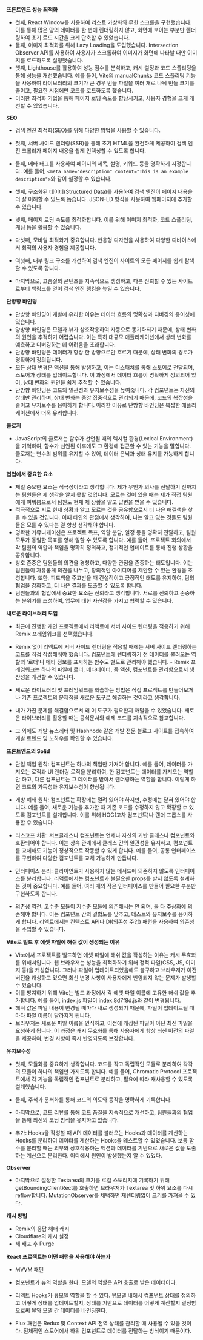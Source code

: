 **프론트엔드 성능 최적화**

- 첫째, React Window를 사용하여 리스트 가상화와 무한 스크롤을 구현했습니다. 이를 통해 많은 양의 데이터를 한 번에 렌더링하지 않고, 화면에 보이는 부분만 렌더링하여 초기 로드 시간을 크게 단축할 수 있었습니다.
- 둘째, 이미지 최적화를 위해 Lazy Loading을 도입했습니다. Intersection Observer API를 사용하여 사용자가 스크롤하여 이미지가 화면에 나타날 때만 이미지를 로드하도록 설정했습니다.
- 셋째, Lighthouse를 활용하여 성능 점수를 분석하고, 캐시 설정과 코드 스플리팅을 통해 성능을 개선했습니다. 예를 들어, Vite의 manualChunks 코드 스플리팅 기능을 사용하여 라이브러리의 크기가 큰 경우 번들 파일을 여러 개로 나눠 번들 크기를 줄이고, 필요한 시점에만 코드를 로드하도록 했습니다.
- 이러한 최적화 기법을 통해 페이지 로딩 속도를 향상시키고, 사용자 경험을 크게 개선할 수 있었습니다.

**SEO**

- 검색 엔진 최적화(SEO)를 위해 다양한 방법을 사용할 수 있습니다.

- 첫째, 서버 사이드 렌더링(SSR)을 통해 초기 HTML을 완전하게 제공하여 검색 엔진 크롤러가 페이지 내용을 쉽게 인덱싱할 수 있도록 합니다.
- 둘째, 메타 태그를 사용하여 페이지의 제목, 설명, 키워드 등을 명확하게 지정합니다. 예를 들어, `<meta name="description" content="This is an example description">`와 같이 설정할 수 있습니다.
- 셋째, 구조화된 데이터(Structured Data)를 사용하여 검색 엔진이 페이지 내용을 더 잘 이해할 수 있도록 돕습니다. JSON-LD 형식을 사용하여 웹페이지에 추가할 수 있습니다.
- 넷째, 페이지 로딩 속도를 최적화합니다. 이를 위해 이미지 최적화, 코드 스플리팅, 캐싱 등을 활용할 수 있습니다.
- 다섯째, 모바일 최적화가 중요합니다. 반응형 디자인을 사용하여 다양한 디바이스에서 최적의 사용자 경험을 제공합니다.
- 여섯째, 내부 링크 구조를 개선하여 검색 엔진이 사이트의 모든 페이지를 쉽게 탐색할 수 있도록 합니다.
- 마지막으로, 고품질의 콘텐츠를 지속적으로 생성하고, 다른 신뢰할 수 있는 사이트로부터 백링크를 얻어 검색 엔진 랭킹을 높일 수 있습니다.

**단방향 바인딩**

- 단방향 바인딩이 개발에 유리한 이유는 데이터 흐름의 명확성과 디버깅의 용이성에 있습니다.
- 양방향 바인딩은 모델과 뷰가 상호작용하여 자동으로 동기화되기 때문에, 상태 변화의 원인을 추적하기 어렵습니다. 이는 특히 대규모 애플리케이션에서 상태 변화를 예측하고 디버깅하는 데 어려움을 초래합니다.
- 단방향 바인딩은 데이터가 항상 한 방향으로만 흐르기 때문에, 상태 변화의 경로가 명확하게 정의됩니다.
- 모든 상태 변경은 액션을 통해 발생하고, 이는 디스패처를 통해 스토어로 전달되며, 스토어가 상태를 업데이트합니다. 이 과정에서 데이터 흐름이 명확하게 정의되어 있어, 상태 변화의 원인을 쉽게 추적할 수 있습니다.
- 단방향 바인딩은 코드의 일관성과 유지보수성을 높여줍니다. 각 컴포넌트는 자신의 상태만 관리하며, 상태 변화는 중앙 집중식으로 관리되기 때문에, 코드의 복잡성을 줄이고 유지보수를 용이하게 합니다. 이러한 이유로 단방향 바인딩은 복잡한 애플리케이션에서 더욱 유리합니다.

**클로저**

- JavaScript의 클로저는 함수가 선언될 때의 렉시컬 환경(Lexical Environment)을 기억하여, 함수가 선언된 이후에도 그 환경에 접근할 수 있는 기능을 말합니다. 클로저는 변수의 범위를 유지할 수 있어, 데이터 은닉과 상태 유지를 가능하게 합니다.

**협업에서 중요한 요소**

- 제일 중요한 요소는 적극성이라고 생각합니다. 제가 무언가 의사를 전달하기 전까지는 팀원들은 제 생각을 알지 못할 것입니다. 모르는 것이 있을 때는 제가 직접 팀원에게 여쭤봄으로서 팀원도 현재 제 상황을 알고 답변을 받을 수 있습니다.
- 적극적으로 서로 현재 상황과 알고 모르는 것을 공유함으로서 더 나은 해결책을 찾을 수 있을 것입니다. 이때 타인의 관점에서 생각하여, 나는 알고 있는 것들도 팀원들은 모를 수 있다는 걸 항상 생각해야 합니다.
- 명확한 커뮤니케이션은 프로젝트 목표, 역할 분담, 일정 등을 명확히 전달하고, 팀원 모두가 동일한 목표를 향해 일할 수 있도록 합니다. 예를 들어, 프로젝트 회의에서 각 팀원의 역할과 책임을 명확히 정의하고, 정기적인 업데이트를 통해 진행 상황을 공유합니다.
- 상호 존중은 팀원들의 의견을 경청하고, 다양한 관점을 존중하는 태도입니다. 이는 팀원들이 자유롭게 의견을 나누고, 창의적인 아이디어를 제안할 수 있는 환경을 조성합니다. 또한, 피드백을 주고받을 때 건설적이고 긍정적인 태도를 유지하여, 팀의 협업을 강화하고, 더 나은 결과를 도출할 수 있도록 합니다.
- 팀원들과의 협업에서 중요한 요소는 신뢰라고 생각합니다. 서로를 신뢰하고 존중하는 분위기를 조성하여, 업무에 대한 자신감을 가지고 협력할 수 있습니다.

**새로운 라이브러리 도입**

- 최근에 진행한 개인 프로젝트에서 리액트에 서버 사이드 렌더링을 적용하기 위해 Remix 프레임워크를 선택했습니다.
- Remix 없이 리액트에 서버 사이드 렌더링을 적용할 때에는 서버 사이드 렌더링하는 코드를 직접 작성해줘야 했습니다. 컴포넌트에 렌더링하기 전 데이터를 불러오는 역할의 '로더'나 메타 정보를 표시하는 함수도 별도로 관리해야 했습니다. - Remix 프레임워크는 하나의 파일에 로더, 메타데이터, 폼 액션, 컴포넌트를 관리함으로서 생산성을 개선할 수 있습니다.

- 새로운 라이브러리 및 프레임워크를 학습하는 방법은 직접 프로젝트를 만들어보거나 기존 프로젝트의 문제점을 새로운 도구로 해결하는 것이라고 생각합니다.
- 내가 가진 문제를 해결함으로서 왜 이 도구가 필요한지 깨달을 수 있었습니다. 새로운 라이브러리를 활용할 때는 공식문서와 예제 코드를 지속적으로 참고합니다.
- 그 외에도 개발 뉴스레터 및 Hashnode 같은 개발 전문 블로그 사이트를 접속하여 개발 트렌드 및 노하우를 확인할 수 있습니다.

**프론트엔드의 Solid**

- 단일 책임 원칙: 컴포넌트는 하나의 책임만 가져야 합니다. 예를 들어, 데이터를 가져오는 로직과 UI 렌더링 로직을 분리하여, 한 컴포넌트는 데이터를 가져오는 역할만 하고, 다른 컴포넌트는 그 데이터를 받아서 렌더링하는 역할을 합니다. 이렇게 하면 코드의 가독성과 유지보수성이 향상됩니다.

- 개방 폐쇄 원칙: 컴포넌트는 확장에는 열려 있어야 하지만, 수정에는 닫혀 있어야 합니다. 예를 들어, 새로운 기능을 추가할 때 기존 코드를 수정하지 않고 확장할 수 있도록 컴포넌트를 설계합니다. 이를 위해 HOC(고차 컴포넌트)나 렌더 프롭스를 사용할 수 있습니다.

- 리스코프 치환: 서브클래스나 컴포넌트는 언제나 자신의 기반 클래스나 컴포넌트와 호환되어야 합니다. 이는 상속 관계에서 클래스 간의 일관성을 유지하고, 컴포넌트를 교체해도 기능이 정상적으로 작동할 수 있게 합니다. 예를 들어, 공통 인터페이스를 구현하여 다양한 컴포넌트를 교체 가능하게 만듭니다.

- 인터페이스 분리: 클라이언트가 사용하지 않는 메서드에 의존하지 않도록 인터페이스를 분리합니다. 리액트에서는 컴포넌트가 불필요한 props를 받지 않도록 설계하는 것이 중요합니다. 예를 들어, 여러 개의 작은 인터페이스를 만들어 필요한 부분만 구현하도록 합니다.

- 의존성 역전: 고수준 모듈이 저수준 모듈에 의존해서는 안 되며, 둘 다 추상화에 의존해야 합니다. 이는 컴포넌트 간의 결합도를 낮추고, 테스트와 유지보수를 용이하게 합니다. 리액트에서는 컨텍스트 API나 DI(의존성 주입) 패턴을 사용하여 의존성을 주입할 수 있습니다.

**Vite로 빌드 후 에셋 파일에 해쉬 값이 생성되는 이유**

- Vite에서 프로젝트를 빌드하면 에셋 파일에 해쉬 값을 작성하는 이유는 캐시 무효화를 위해서입니다. 웹 브라우저는 성능을 최적화하기 위해 정적 파일(CSS, JS, 이미지 등)을 캐싱합니다. 그러나 파일이 업데이트되었음에도 불구하고 브라우저가 이전 버전을 캐싱하고 있으면 최신 변경 사항이 사용자에게 반영되지 않는 문제가 발생할 수 있습니다.
- 이를 방지하기 위해 Vite는 빌드 과정에서 각 에셋 파일 이름에 고유한 해쉬 값을 추가합니다. 예를 들어, index.js 파일이 index.8d7f8d.js와 같이 변경됩니다.
- 해쉬 값은 파일 내용이 변경될 때마다 새로 생성되기 때문에, 파일이 업데이트될 때마다 파일 이름이 달라지게 됩니다.
- 브라우저는 새로운 파일 이름을 인식하고, 이전에 캐싱된 파일이 아닌 최신 파일을 요청하게 됩니다. 이 과정은 캐시 무효화를 통해 사용자에게 항상 최신 버전의 파일을 제공하여, 변경 사항이 즉시 반영되도록 보장합니다.

**유지보수성**

- 첫째, 모듈화를 중요하게 생각합니다. 코드를 작고 독립적인 모듈로 분리하여 각각의 모듈이 하나의 책임만 가지도록 합니다. 예를 들어, Chromatic Protocol 프로젝트에서 각 기능을 독립적인 컴포넌트로 분리하고, 필요에 따라 재사용할 수 있도록 설계했습니다.
- 둘째, 주석과 문서화를 통해 코드의 의도와 동작을 명확하게 기록합니다.
- 마지막으로, 코드 리뷰를 통해 코드 품질을 지속적으로 개선하고, 팀원들과의 협업을 통해 최선의 코딩 방식을 유지하고 있습니다.

- 추가: Hooks을 작성할 때 API 데이터를 불러오는 Hooks과 데이터를 계산하는 Hooks를 분리하여 데이터를 계산하는 Hooks을 테스트할 수 있었습니다. 보통 함수를 분리할 때는 외부와 상호작용하는 액션과 데이터를 기반으로 새로운 값을 도출하는 계산으로 분리한다. 어디에서 원인이 발생했는지 알 수 있었다.

**Observer**

- 마지막으로 설정한 Textarea의 크기를 로컬 스토리지에 기록하기 위해 getBoundingClientRect를 호출하면 브라우저가 Textarea 및 하위 요소를 다시 reflow합니다. MutationObserver를 채택하면 재렌더링없이 크기를 가져올 수 있다.

**캐시 방법**

- Remix의 응답 헤더 캐시
- Cloudflare의 캐시 설정
- 새 배포 후 Purge

**React 프로젝트는 어떤 패턴을 사용해야 하는가**

- MVVM 패턴

- 컴포넌트가 뷰의 역할을 한다. 모델의 역할은 API 호출로 받은 데이터이다.

- 리액트 Hooks가 뷰모델 역할을 할 수 있다. 뷰모델 내에서 컴포넌트 상태를 정의하고 어떻게 상태를 업데이트할지, 상태를 기반으로 데이터를 어떻게 계산할지 결정함으로써 뷰와 모델 간 데이터를 바인딩한다.

- Flux 패턴은 Redux 및 Context API 전역 상태를 관리할 때 사용될 수 있을 것이다. 전체적인 스토어에서 하위 컴포넌트로 데이터를 전달하는 방식이기 때문이다.
